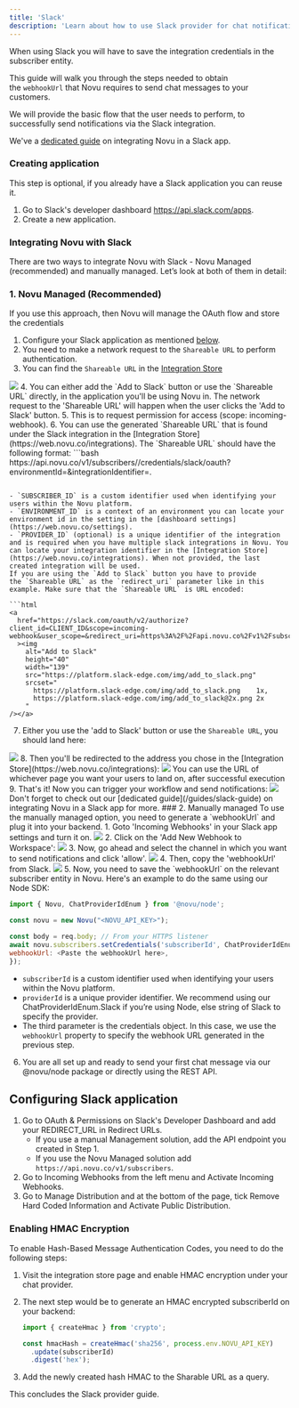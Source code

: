 ```yaml
---
title: 'Slack'
description: 'Learn about how to use Slack provider for chat notifications'
---
```


When using Slack you will have to save the integration credentials in the subscriber entity.

This guide will walk you through the steps needed to obtain the `webhookUrl` that Novu requires to send chat messages to your customers.

We will provide the basic flow that the user needs to perform, to successfully send notifications via the Slack integration.

<Note>We've a [dedicated guide](/guides/slack-guide) on integrating Novu in a Slack app.</Note>

### Creating application

This step is optional, if you already have a Slack application you can reuse it.

1. Go to Slack's developer dashboard https://api.slack.com/apps.
2. Create a new application.

### Integrating Novu with Slack

There are two ways to integrate Novu with Slack - Novu Managed (recommended) and manually managed. Let’s look at both of them in detail:

### 1. Novu Managed (Recommended)

If you use this approach, then Novu will manage the OAuth flow and store the credentials

1. Configure your Slack application as mentioned [below](#configuring-slack-application).
2. You need to make a network request to the `Shareable URL` to perform authentication.
3. You can find the `Shareable URL` in the [Integration Store](https://web.novu.co/integrations)
<Frame caption="Use the 'Shareable URL' from the Novu Integration Store"><img src="/images/channels-and-providers/shreable-url.png" /> </Frame>
4. You can either add the `Add to Slack` button or use the `Shareable URL` directly, in the application you'll be using Novu in. 
<Info>The network request to the 'Shareable URL' will happen when the user clicks the 'Add to Slack' button.</Info>
5. This is to request permission for access (scope: incoming-webhook).
6. You can use the generated `Shareable URL` that is found under the Slack integration in the [Integration Store](https://web.novu.co/integrations). The `Shareable URL` should have the following format:
```bash
https://api.novu.co/v1/subscribers/<SUBSCRIBER_ID>/credentials/slack/oauth?environmentId=<ENVIRONMENT_ID>&integrationIdentifier=<PROVIDER_ID>.

```

- `SUBSCRIBER_ID` is a custom identifier used when identifying your users within the Novu platform.
- `ENVIRONMENT_ID` is a context of an environment you can locate your environment id in the setting in the [dashboard settings](https://web.novu.co/settings).
- `PROVIDER_ID` (optional) is a unique identifier of the integration and is required when you have multiple slack integrations in Novu. You can locate your integration identifier in the [Integration Store](https://web.novu.co/integrations). When not provided, the last created integration will be used.
If you are using the `Add to Slack` button you have to provide the `Shareable URL` as the `redirect_uri` parameter like in this example. Make sure that the `Shareable URL` is URL encoded:

```html
<a
  href="https://slack.com/oauth/v2/authorize?client_id=CLIENT_ID&scope=incoming-webhook&user_scope=&redirect_uri=https%3A%2F%2Fapi.novu.co%2Fv1%2Fsubscribers%2FSUBSCRIBER_ID%2Fcredentials%2Fslack%2Foauth%3FenvironmentId%3DENVIRONMENT_ID%26integrationIdentifier%3DINTEGRATION_IDENTIFIER"
  ><img
    alt="Add to Slack"
    height="40"
    width="139"
    src="https://platform.slack-edge.com/img/add_to_slack.png"
    srcset="
      https://platform.slack-edge.com/img/add_to_slack.png    1x,
      https://platform.slack-edge.com/img/add_to_slack@2x.png 2x
    "
/></a>
```
7. Either you use the 'add to Slack' button or use the `Shareable URL`, you should land here:
<Frame caption="Select the channel and grant this permission"><img src="/images/channels-and-providers/permission-to-access.png" /> </Frame>
8. Then you'll be redirected to the address you chose in the [Integration Store](https://web.novu.co/integrations):
<Frame caption="Select the channel and grant this permission"><img src="/images/channels-and-providers/redirect-url.png" /> </Frame>
<Info>You can use the URL of whichever page you want your users to land on, after successful execution</Info>
9. That's it! Now you can trigger your workflow and send notifications:
<Frame caption="Now you can send notifications to the channel you chose earlier"><img src="/images/channels-and-providers/notifications-to-channel.png" /> </Frame>
<Note>Don't forget to check out our [dedicated guide](/guides/slack-guide) on integrating Novu in a Slack app for more.</Note>
### 2. Manually managed
To use the manually managed option, you need to generate a `webhookUrl` and plug it into your backend. 
1. Goto 'Incoming Webhooks' in your Slack app settings and turn it on.
<Frame caption="Turn on 'Incoming Webhooks' in your Slack app"><img src="/images/guides/slack-guide/on.png" /> </Frame>
2. Click on the 'Add New Webhook to Workspace':
<Frame caption="Click the 'Add New Webhook to Workspace' button"><img src="/images/guides/slack-guide/add.png" /> </Frame>
3. Now, go ahead and select the channel in which you want to send notifications and click 'allow'.
<Frame caption="Select the channel"><img src="/images/guides/slack-guide/install.png" /> </Frame>
4. Then, copy the 'webhookUrl' from Slack.
<Frame caption="Copy the webhookUrl from Slack"><img src="/images/guides/slack-guide/hook.png" /> </Frame>
5. Now, you need to save the `webhookUrl` on the relevant subscriber entity in Novu. Here's an example to do the same using our Node SDK:

```JavaScript
import { Novu, ChatProviderIdEnum } from '@novu/node';

const novu = new Novu("<NOVU_API_KEY>");

const body = req.body; // From your HTTPS listener
await novu.subscribers.setCredentials('subscriberId', ChatProviderIdEnum.Slack, {
webhookUrl: <Paste the webhookUrl here>,
});
```

- `subscriberId` is a custom identifier used when identifying your users within the Novu platform.
- `providerId` is a unique provider identifier. We recommend using our ChatProviderIdEnum.Slack if you’re using Node, else string of Slack to specify the provider.
- The third parameter is the credentials object. In this case, we use the `webhookUrl` property to specify the webhook URL generated in the previous step.

6. You are all set up and ready to send your first chat message via our @novu/node package or directly using the REST API.

## Configuring Slack application

1. Go to OAuth & Permissions on Slack's Developer Dashboard and add your REDIRECT_URL in Redirect URLs.
    - If you use a manual Management solution, add the API endpoint you created in Step 1.
    - If you use the Novu Managed solution add `https://api.novu.co/v1/subscribers`.
2. Go to Incoming Webhooks from the left menu and Activate Incoming Webhooks.
3. Go to Manage Distribution and at the bottom of the page, tick Remove Hard Coded Information and Activate Public Distribution.

### Enabling HMAC Encryption

To enable Hash-Based Message Authentication Codes, you need to do the following steps:

1. Visit the integration store page and enable HMAC encryption under your chat provider.
2. The next step would be to generate an HMAC encrypted subscriberId on your backend:
    
    ```jsx
    import { createHmac } from 'crypto';
    
    const hmacHash = createHmac('sha256', process.env.NOVU_API_KEY)
      .update(subscriberId)
      .digest('hex');
    
    ```
    
3. Add the newly created hash HMAC to the Sharable URL as a query.

This concludes the Slack provider guide.
